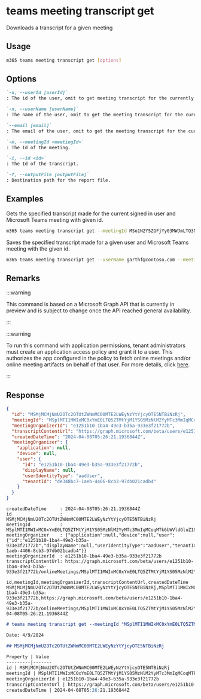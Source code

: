 
# teams meeting transcript get

Downloads a transcript for a given meeting

## Usage

```sh
m365 teams meeting transcript get [options]
```

## Options

```md definition-list
`-u, --userId [userId]`
: The id of the user, omit to get meeting transcript for the currently signed-in user. Use either `id`, `userName` or `email`, but not multiple.

`-n, --userName [userName]`
: The name of the user, omit to get the meeting transcript for the currently signed-in user. Use either `id`, `userName` or `email`, but not multiple.

`--email [email]`
: The email of the user, omit to get the meeting transcript for the currently signed-in user. Use either `id`, `userName` or `email`, but not multiple.

`-m, --meetingId <meetingId>`
: The Id of the meeting.

`-i, --id <id>`
: The Id of the transcript.

`-f, --outputFile [outputFile]`
: Destination path for the report file.
```

<Global />

## Examples

Gets the specified transcript made for the current signed in user and Microsoft Teams meeting with given id.

```sh
m365 teams meeting transcript get --meetingId MSo1N2Y5ZGFjYy03MWJmLTQ3NDMtYjQxMy01M2EdFGkdRWHJlQ --id MSMjMCMjNzU3ODc2ZDYtOTcwMi00MDhkLWFkNDItOTE2ZDNmZjkwZGY4
```

Saves the specified transcript made for a given user and Microsoft Teams meeting with the given id.

```sh
m365 teams meeting transcript get --userName garthf@contoso.com --meetingId MSo1N2Y5ZGFjYy03MWJmLTQ3NDMtYjQxMy01M2EdFGkdRWHJlQ --id MSMjMCMjNzU3ODc2ZDYtOTcwMi00MDhkLWFkNDItOTE2ZDNmZjkwZGY4 --outputFile c:/Transcript.vtt
```

## Remarks

:::warning

This command is based on a Microsoft Graph API that is currently in preview and is subject to change once the API reached general availability.

:::

:::warning

To run this command with application permissions, tenant administrators must create an application access policy and grant it to a user. This authorizes the app configured in the policy to fetch online meetings and/or online meeting artifacts on behalf of that user. For more details, click [here](https://learn.microsoft.com/graph/cloud-communication-online-meeting-application-access-policy).

:::

## Response

<Tabs>
  <TabItem value="JSON">

  ```json
  {
    "id": "MSMjMCMjNmU2OTc2OTUtZWNmMC00MTE2LWEyNzYtYjcyOTE5NTBiNzRj",
    "meetingId": "MSplMTI1MWIxMC0xYmE0LTQ5ZTMtYjM1YS05MzNlM2YyMTc3MmIqMCoqMTk6bWVldGluZ19OREJpWVROa05XVXRaakptWlMwMFl6QTRMVGd3TlRRdE16WTNaR014T1Rjek1tUTBAdGhyZWFkLnYy",
    "meetingOrganizerId": "e1251b10-1ba4-49e3-b35a-933e3f21772b",
    "transcriptContentUrl": "https://graph.microsoft.com/beta/users/e1251b10-1ba4-49e3-b35a-933e3f21772b/onlineMeetings/MSplMTI1MWIxMC0xYmE0LTQ5ZTMtYjM1YS05MzNlM2YyMTc3MmIqMCoqMTk6bWVldGluZ19OREJpWVROa05XVXRaakptWlMwMFl6QTRMVGd3TlRRdE16WTNaR014T1Rjek1tUTBAdGhyZWFkLnYy/transcripts/MSMjMCMjNmU2OTc2OTUtZWNmMC00MTE2LWEyNzYtYjcyOTE5NTBiNzRj/content",
    "createdDateTime": "2024-04-08T05:26:21.1936844Z",
    "meetingOrganizer": {
      "application": null,
      "device": null,
      "user": {
        "id": "e1251b10-1ba4-49e3-b35a-933e3f21772b",
        "displayName": null,
        "userIdentityType": "aadUser",
        "tenantId": "de348bc7-1aeb-4406-8cb3-97db021cadb4"
      }
    }
  }
  ```

  </TabItem>
  <TabItem value="Text">

  ```text
  createdDateTime     : 2024-04-08T05:26:21.1936844Z
  id                  : MSMjMCMjNmU2OTc2OTUtZWNmMC00MTE2LWEyNzYtYjcyOTE5NTBiNzRj
  meetingId           : MSplMTI1MWIxMC0xYmE0LTQ5ZTMtYjM1YS05MzNlM2YyMTc3MmIqMCoqMTk6bWVldGluZ19OREJpWVROa05XVXRaakptWlMwMFl6QTRMVGd3TlRRdE16WTNaR014T1Rjek1tUTBAdGhyZWFkLnYy
  meetingOrganizer    : {"application":null,"device":null,"user":{"id":"e1251b10-1ba4-49e3-b35a-933e3f21772b","displayName":null,"userIdentityType":"aadUser","tenantId":"de348bc7-1aeb-4406-8cb3-97db021cadb4"}}
  meetingOrganizerId  : e1251b10-1ba4-49e3-b35a-933e3f21772b
  transcriptContentUrl: https://graph.microsoft.com/beta/users/e1251b10-1ba4-49e3-b35a-933e3f21772b/onlineMeetings/MSplMTI1MWIxMC0xYmE0LTQ5ZTMtYjM1YS05MzNlM2YyMTc3MmIqMCoqMTk6bWVldGluZ19OREJpWVROa05XVXRaakptWlMwMFl6QTRMVGd3TlRRdE16WTNaR014T1Rjek1tUTBAdGhyZWFkLnYy/transcripts/MSMjMCMjNmU2OTc2OTUtZWNmMC00MTE2LWEyNzYtYjcyOTE5NTBiNzRj/content
  ```

  </TabItem>
  <TabItem value="CSV">

  ```csv
  id,meetingId,meetingOrganizerId,transcriptContentUrl,createdDateTime
  MSMjMCMjNmU2OTc2OTUtZWNmMC00MTE2LWEyNzYtYjcyOTE5NTBiNzRj,MSplMTI1MWIxMC0xYmE0LTQ5ZTMtYjM1YS05MzNlM2YyMTc3MmIqMCoqMTk6bWVldGluZ19OREJpWVROa05XVXRaakptWlMwMFl6QTRMVGd3TlRRdE16WTNaR014T1Rjek1tUTBAdGhyZWFkLnYy,e1251b10-1ba4-49e3-b35a-933e3f21772b,https://graph.microsoft.com/beta/users/e1251b10-1ba4-49e3-b35a-933e3f21772b/onlineMeetings/MSplMTI1MWIxMC0xYmE0LTQ5ZTMtYjM1YS05MzNlM2YyMTc3MmIqMCoqMTk6bWVldGluZ19OREJpWVROa05XVXRaakptWlMwMFl6QTRMVGd3TlRRdE16WTNaR014T1Rjek1tUTBAdGhyZWFkLnYy/transcripts/MSMjMCMjNmU2OTc2OTUtZWNmMC00MTE2LWEyNzYtYjcyOTE5NTBiNzRj/content,2024-04-08T05:26:21.1936844Z
  ```

  </TabItem>
  <TabItem value="Markdown">

  ```md
  # teams meeting transcript get --meetingId "MSplMTI1MWIxMC0xYmE0LTQ5ZTMtYjM1YS05MzNlM2YyMTc3MmIqMCoqMTk6bWVldGluZ19OREJpWVROa05XVXRaakptWlMwMFl6QTRMVGd3TlRRdE16WTNaR014T1Rjek1tUTBAdGhyZWFkLnYy" --id "MSMjMCMjNmU2OTc2OTUtZWNmMC00MTE2LWEyNzYtYjcyOTE5NTBiNzRj"

  Date: 4/9/2024

  ## MSMjMCMjNmU2OTc2OTUtZWNmMC00MTE2LWEyNzYtYjcyOTE5NTBiNzRj

  Property | Value
  ---------|-------
  id | MSMjMCMjNmU2OTc2OTUtZWNmMC00MTE2LWEyNzYtYjcyOTE5NTBiNzRj
  meetingId | MSplMTI1MWIxMC0xYmE0LTQ5ZTMtYjM1YS05MzNlM2YyMTc3MmIqMCoqMTk6bWVldGluZ19OREJpWVROa05XVXRaakptWlMwMFl6QTRMVGd3TlRRdE16WTNaR014T1Rjek1tUTBAdGhyZWFkLnYy
  meetingOrganizerId | e1251b10-1ba4-49e3-b35a-933e3f21772b
  transcriptContentUrl | https://graph.microsoft.com/beta/users/e1251b10-1ba4-49e3-b35a-933e3f21772b/onlineMeetings/MSplMTI1MWIxMC0xYmE0LTQ5ZTMtYjM1YS05MzNlM2YyMTc3MmIqMCoqMTk6bWVldGluZ19OREJpWVROa05XVXRaakptWlMwMFl6QTRMVGd3TlRRdE16WTNaR014T1Rjek1tUTBAdGhyZWFkLnYy/transcripts/MSMjMCMjNmU2OTc2OTUtZWNmMC00MTE2LWEyNzYtYjcyOTE5NTBiNzRj/content
  createdDateTime | 2024-04-08T05:26:21.1936844Z
  ```

  </TabItem>
</Tabs>
